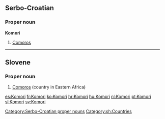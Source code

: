 ==Serbo-Croatian==
{{attention|sh|this entry was converted from Croatian to Serbo-Croatian by MglovesfunBot; please add Cyrillic form and check for errors}}

===Proper noun===
'''Komori''' {{m}} {{p}}

# [[Comoros]]

[[Category:Serbo-Croatian proper nouns]]
[[Category:sh:Countries]]

----

==Slovene==

===Proper noun===
{{head|sl|proper noun|g=m|g2=p}}

# [[Comoros]] (country in Eastern Africa)

{{tbot entry|Slovene|Comoros|2008|November|sl}}

[[es:Komori]]
[[fr:Komori]]
[[ko:Komori]]
[[hr:Komori]]
[[hu:Komori]]
[[nl:Komori]]
[[pt:Komori]]
[[sl:Komori]]
[[sv:Komori]]